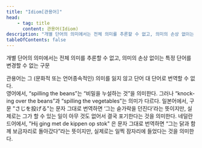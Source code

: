 ```yaml
---
title: "Idiom[관용어]"
head:
    - tag: title
      content: 관용어(Idiom)
description: "개별 단어의 의미에서는 전체 의미를 추론할 수 없고, 의미의 손상 없이는 특정 단어를 변경할 수 없는 구문"
tableOfContents: false
---
```



개별 단어의 의미에서는 전체 의미를 추론할 수 없고, 의미의 손상 없이는 특정 단어를 변경할 수 없는 구문

<Aside title="참고">
관용어는 그 (문화적 또는 언어종속적인) 의미를 잃지 않고 단어 대 단어로 번역할 수 없다.
</Aside>

<Card title="예제 1" icon="open-book">
영어에서, “<span lang="en">spilling the beans</span>”는 “비밀을 누설하는 것”을 의미한다. 그러나 “<span lang="en">knocking over the beans</span>”과 “<span lang="en">spilling the vegetables</span>”는 의미가 다르다.
</Card>
<Card title="예제 2" icon="open-book">
일본어에서, 구문 "<span lang="ja">さじを投げる</span>"는 문자 그대로 번역하면 ‘그는 숟가락을 던진다’라는 뜻이지만, 실제로는 그가 할 수 있는 일이 아무 것도 없어서 결국 포기한다는 것을 의미한다.
</Card>
<Card title="예제 3" icon="open-book">
네덜란드어에서, "<span lang="nl">Hij ging met de kippen op stok</span>" 은 문자 그대로 번역하면 “그는 닭과 함께 보금자리로 돌아갔다”라는 뜻이지만, 실제로는 일찍 잠자리에 들었다는 것을 의미한다.
</Card>
